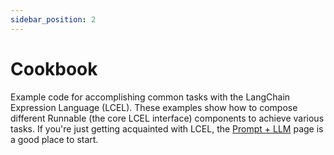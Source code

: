 ```yaml
---
sidebar_position: 2
---
```


# Cookbook


Example code for accomplishing common tasks with the LangChain Expression Language (LCEL). These examples show how to compose different Runnable (the core LCEL interface) components to achieve various tasks. If you're just getting acquainted with LCEL, the [Prompt + LLM](/docs/expression_language/cookbook/prompt_llm_parser) page is a good place to start.

<DocCardList />